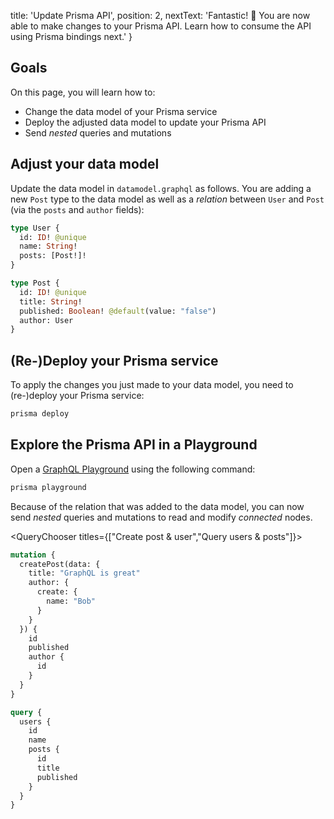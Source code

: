 
  title: 'Update Prisma API',
  position: 2,
  nextText: 'Fantastic! 🎉 You are now able to make changes to your Prisma API. Learn how to consume the API using Prisma bindings next.'
}

## Goals

On this page, you will learn how to:

- Change the data model of your Prisma service
- Deploy the adjusted data model to update your Prisma API
- Send _nested_ queries and mutations

## Adjust your data model

Update the data model in `datamodel.graphql` as follows. You are adding a new `Post` type to the data model as well as a _relation_ between `User` and `Post` (via the `posts` and `author` fields):

```graphql copy
type User {
  id: ID! @unique
  name: String!
  posts: [Post!]!
}

type Post {
  id: ID! @unique
  title: String!
  published: Boolean! @default(value: "false")
  author: User
}
```

## (Re-)Deploy your Prisma service

To apply the changes you just made to your data model, you need to (re-)deploy your Prisma service:

```bash copy
prisma deploy
```

## Explore the Prisma API in a Playground

Open a [GraphQL Playground](https://github.com/prismagraphql/graphql-playground) using the following command:

```bash copy
prisma playground
```

Because of the relation that was added to the data model, you can now send _nested_ queries and mutations to read and modify _connected_ nodes.

<QueryChooser titles={["Create post & user","Query users & posts"]}>

```graphql lineNumbers,copy
mutation {
  createPost(data: {
    title: "GraphQL is great"
    author: {
      create: {
        name: "Bob"
      }
    }
  }) {
    id
    published
    author {
      id
    }
  }
}
```

```graphql lineNumbers,copy
query {
  users {
    id
    name
    posts {
      id
      title
      published
    }
  }
}
```

</QueryChooser>